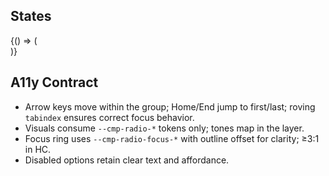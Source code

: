 
<Meta of={RadioStories} />

## States

<Canvas>
  <Story
    name="States"
    parameters={{
      chromatic: { disableSnapshot: false },
      vrt: { tags: ['vrt-critical'] }
    }}
    tags={['vrt-critical']}
  >
    {() => (
      <div style={{ display: 'grid', gap: '1.25rem', width: 'min(28rem, 100%)' }}>
        <RadioGroup name="plan" ariaLabel="Plan" options={[{ value: 'basic', label: 'Basic' }, { value: 'pro', label: 'Pro' }, { value: 'team', label: 'Team' }]} defaultValue="pro" />
        <RadioGroup name="env" ariaLabel="Environment" options={[{ value: 'dev', label: 'Development' }, { value: 'stg', label: 'Staging' }, { value: 'prd', label: 'Production', disabled: true }]} defaultValue="stg" />
      </div>
    )}
  </Story>
</Canvas>

## A11y Contract

- Arrow keys move within the group; Home/End jump to first/last; roving `tabindex` ensures correct focus behavior.
- Visuals consume `--cmp-radio-*` tokens only; tones map in the layer.
- Focus ring uses `--cmp-radio-focus-*` with outline offset for clarity; ≥3:1 in HC.
- Disabled options retain clear text and affordance.

